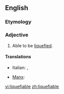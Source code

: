 ==English==

===Etymology===
{{suffix|liquefy|able}}

===Adjective===
{{en-adj}}

# Able to be [[liquefy|liquefied]].

====Translations====
{{trans-top}}
* Italian: {{t|it|liquefacibile}}, {{t|it|liquefattibile}}
{{trans-mid}}
* [[Manx]]: {{t|gv|yn-lheie}}
{{trans-bottom}}

[[vi:liquefiable]]
[[zh:liquefiable]]